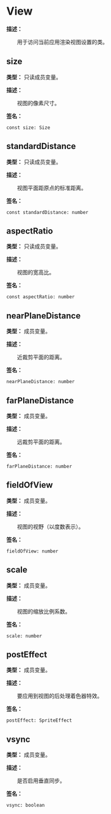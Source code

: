# View

**描述：**

&emsp;&emsp;用于访问当前应用渲染视图设置的类。

## size

**类型：** 只读成员变量。

**描述：**

&emsp;&emsp;视图的像素尺寸。

**签名：**
```tl
const size: Size
```

## standardDistance

**类型：** 只读成员变量。

**描述：**

&emsp;&emsp;视图平面距原点的标准距离。

**签名：**
```tl
const standardDistance: number
```

## aspectRatio

**类型：** 只读成员变量。

**描述：**

&emsp;&emsp;视图的宽高比。

**签名：**
```tl
const aspectRatio: number
```

## nearPlaneDistance

**类型：** 成员变量。

**描述：**

&emsp;&emsp;近裁剪平面的距离。

**签名：**
```tl
nearPlaneDistance: number
```

## farPlaneDistance

**类型：** 成员变量。

**描述：**

&emsp;&emsp;远裁剪平面的距离。

**签名：**
```tl
farPlaneDistance: number
```

## fieldOfView

**类型：** 成员变量。

**描述：**

&emsp;&emsp;视图的视野（以度数表示）。

**签名：**
```tl
fieldOfView: number
```

## scale

**类型：** 成员变量。

**描述：**

&emsp;&emsp;视图的缩放比例系数。

**签名：**
```tl
scale: number
```

## postEffect

**类型：** 成员变量。

**描述：**

&emsp;&emsp;要应用到视图的后处理着色器特效。

**签名：**
```tl
postEffect: SpriteEffect
```

## vsync

**类型：** 成员变量。

**描述：**

&emsp;&emsp;是否启用垂直同步。

**签名：**
```tl
vsync: boolean
```